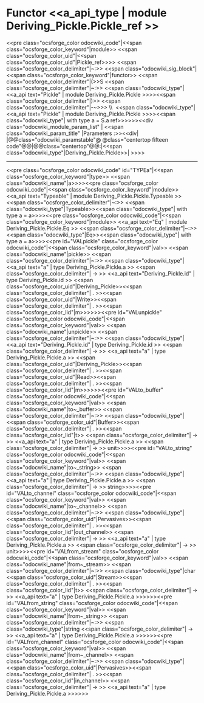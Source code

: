 =Functor <<a_api_type | module Deriving_Pickle.Pickle_ref >> =
<<pre class="ocsforge_color odocwiki_code"|<<span class="ocsforge_color_keyword"|module>> <<span class="ocsforge_color_uid"|<<span class="ocsforge_color_uid"|Pickle_ref>>>> <<span class="ocsforge_color_delimiter"|~:>> <<span class="odocwiki_sig_block"|<<span class="ocsforge_color_keyword"|functor>> <<span class="ocsforge_color_delimiter"|(>>S <<span class="ocsforge_color_delimiter"|~:>> <<span class="odocwiki_type"|<<a_api text="Pickle" | module Deriving_Pickle.Pickle >>>><<span class="ocsforge_color_delimiter"|)>> <<span class="ocsforge_color_delimiter"|-~>>> \\  <<span class="odocwiki_type"|<<a_api text="Pickle" | module Deriving_Pickle.Pickle >>>><<span class="odocwiki_type"|  with type a = S.a ref>>>>>><<div class="odocwiki_module_param_list" | <<span class="odocwiki_param_title" |Parameters :>><<div|
|@@class="odocwiki_paramstable"@ @class="centertop fifteen code"@@{{{S}}}|@@class="centertop"@@:|<<span class="odocwiki_type"|Deriving_Pickle.Pickle>>|
>>>>

----
<<pre class="ocsforge_color odocwiki_code" id="TYPEa"|<<span class="ocsforge_color_keyword"|type>> <<span class="odocwiki_name"|a>>>><<pre class="ocsforge_color odocwiki_code"|<<span class="ocsforge_color_keyword"|module>> <<a_api text="Typeable" | module Deriving_Pickle.Pickle.Typeable >> <<span class="ocsforge_color_delimiter"|~:>> <<span class="odocwiki_type"|Typeable>><<span class="odocwiki_type"|  with type a = a>>>><<pre class="ocsforge_color odocwiki_code"|<<span class="ocsforge_color_keyword"|module>> <<a_api text="Eq" | module Deriving_Pickle.Pickle.Eq >> <<span class="ocsforge_color_delimiter"|~:>> <<span class="odocwiki_type"|Eq>><<span class="odocwiki_type"|  with type a = a>>>><<pre id="VALpickle" class="ocsforge_color odocwiki_code"|<<span class="ocsforge_color_keyword"|val>> <<span class="odocwiki_name"|pickle>> <<span class="ocsforge_color_delimiter"|~:>> <<span class="odocwiki_type"|<<a_api text="a" | type Deriving_Pickle.Pickle.a >> <<span class="ocsforge_color_delimiter"| -> >> <<a_api text="Deriving_Pickle.id" | type Deriving_Pickle.id >> <<span class="ocsforge_color_uid"|Deriving_Pickle>><<span class="ocsforge_color_delimiter"| . >><<span class="ocsforge_color_uid"|Write>><<span class="ocsforge_color_delimiter"| . >><<span class="ocsforge_color_lid"|m>>>>>><<pre id="VALunpickle" class="ocsforge_color odocwiki_code"|<<span class="ocsforge_color_keyword"|val>> <<span class="odocwiki_name"|unpickle>> <<span class="ocsforge_color_delimiter"|~:>> <<span class="odocwiki_type"|<<a_api text="Deriving_Pickle.id" | type Deriving_Pickle.id >> <<span class="ocsforge_color_delimiter"| -> >> <<a_api text="a" | type Deriving_Pickle.Pickle.a >> <<span class="ocsforge_color_uid"|Deriving_Pickle>><<span class="ocsforge_color_delimiter"| . >><<span class="ocsforge_color_uid"|Read>><<span class="ocsforge_color_delimiter"| . >><<span class="ocsforge_color_lid"|m>>>>>><<pre id="VALto_buffer" class="ocsforge_color odocwiki_code"|<<span class="ocsforge_color_keyword"|val>> <<span class="odocwiki_name"|to~_buffer>> <<span class="ocsforge_color_delimiter"|~:>> <<span class="odocwiki_type"|<<span class="ocsforge_color_uid"|Buffer>><<span class="ocsforge_color_delimiter"| . >><<span class="ocsforge_color_lid"|t>> <<span class="ocsforge_color_delimiter"| -> >> <<a_api text="a" | type Deriving_Pickle.Pickle.a >> <<span class="ocsforge_color_delimiter"| -> >> unit>>>><<pre id="VALto_string" class="ocsforge_color odocwiki_code"|<<span class="ocsforge_color_keyword"|val>> <<span class="odocwiki_name"|to~_string>> <<span class="ocsforge_color_delimiter"|~:>> <<span class="odocwiki_type"|<<a_api text="a" | type Deriving_Pickle.Pickle.a >> <<span class="ocsforge_color_delimiter"| -> >> string>>>><<pre id="VALto_channel" class="ocsforge_color odocwiki_code"|<<span class="ocsforge_color_keyword"|val>> <<span class="odocwiki_name"|to~_channel>> <<span class="ocsforge_color_delimiter"|~:>> <<span class="odocwiki_type"|<<span class="ocsforge_color_uid"|Pervasives>><<span class="ocsforge_color_delimiter"| . >><<span class="ocsforge_color_lid"|out_channel>> <<span class="ocsforge_color_delimiter"| -> >> <<a_api text="a" | type Deriving_Pickle.Pickle.a >> <<span class="ocsforge_color_delimiter"| -> >> unit>>>><<pre id="VALfrom_stream" class="ocsforge_color odocwiki_code"|<<span class="ocsforge_color_keyword"|val>> <<span class="odocwiki_name"|from~_stream>> <<span class="ocsforge_color_delimiter"|~:>> <<span class="odocwiki_type"|char <<span class="ocsforge_color_uid"|Stream>><<span class="ocsforge_color_delimiter"| . >><<span class="ocsforge_color_lid"|t>> <<span class="ocsforge_color_delimiter"| -> >> <<a_api text="a" | type Deriving_Pickle.Pickle.a >>>>>><<pre id="VALfrom_string" class="ocsforge_color odocwiki_code"|<<span class="ocsforge_color_keyword"|val>> <<span class="odocwiki_name"|from~_string>> <<span class="ocsforge_color_delimiter"|~:>> <<span class="odocwiki_type"|string <<span class="ocsforge_color_delimiter"| -> >> <<a_api text="a" | type Deriving_Pickle.Pickle.a >>>>>><<pre id="VALfrom_channel" class="ocsforge_color odocwiki_code"|<<span class="ocsforge_color_keyword"|val>> <<span class="odocwiki_name"|from~_channel>> <<span class="ocsforge_color_delimiter"|~:>> <<span class="odocwiki_type"|<<span class="ocsforge_color_uid"|Pervasives>><<span class="ocsforge_color_delimiter"| . >><<span class="ocsforge_color_lid"|in_channel>> <<span class="ocsforge_color_delimiter"| -> >> <<a_api text="a" | type Deriving_Pickle.Pickle.a >>>>>>
